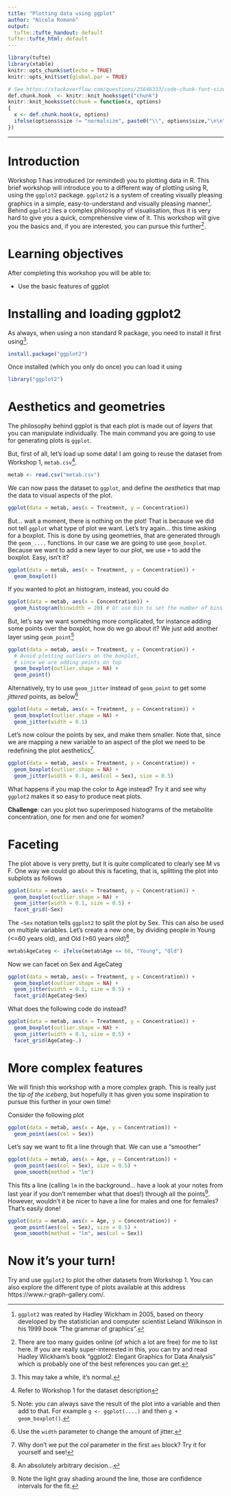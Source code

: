 ```yaml
---
title: "Plotting data using ggplot"
author: "Nicola Romanò"
output: 
  tufte::tufte_handout: default
tufte::tufte_html: default
---
```

  
```r
library(tufte)
library(xtable)
knitr::opts_chunk$set(echo = TRUE)
knitr::opts_knit$set(global.par = TRUE)

# See https://stackoverflow.com/questions/25646333/code-chunk-font-size-in-rmarkdown-with-knitr-and-latex
def.chunk.hook  <- knitr::knit_hooks$get("chunk")
knitr::knit_hooks$set(chunk = function(x, options) 
{
  x <- def.chunk.hook(x, options)
  ifelse(options$size != "normalsize", paste0("\\", options$size,"\n\n", x, "\n\n\\normalsize"), x)
})
```

***

# Introduction
  
Workshop 1 has introduced (or reminded) you to plotting data in R.
This brief workshop will introduce you to a different way of plotting using R, using the `ggplot2` package. `ggplot2` is a system of creating visually pleasing graphics in a simple, easy-to-understand and visually pleasing manner^[`ggplot2` was reated by Hadley Wickham in 2005, based on theory developed by the statistician and computer scientist Leland Wilkinson in his 1999 book "The grammar of graphics".].
Behind `ggplot2` lies a complex philosophy of visualisation, thus it is very hard to give you a quick, comprehensive view of it. This workshop will give you the basics and, if you are interested, you can pursue this further^[There are too many guides online (of which a lot are free) for me to list here. If you are really super-interested in this, you can try and read Hadley Wickham's book "ggplot2: Elegant Graphics for Data Analysis" which is probably one of the best references you can get.].

# Learning objectives

After completing this workshop you will be able to:

* Use the basic features of ggplot

# Installing and loading ggplot2

As always, when using a non standard R package, you need to install it first using^[This may take a while, it's normal.].

```r
install.package("ggplot2")
```

Once installed (which you only do once) you can load it using

```r
library("ggplot2")
```

# Aesthetics and geometries

The philosophy behind ggplot is that each plot is made out of _layers_ that you can manipulate individually. The main command you are going to use for generating plots is `ggplot`.

But, first of all, let's load up some data! I am going to reuse the dataset from Workshop 1, `metab.csv`^[Refer to Workshop 1 for the dataset description].

```r
metab <- read.csv("metab.csv")
```

We can now pass the dataset to `ggplot`, and define the _aesthetics_ that map the data to visual aspects of the plot.

```r
ggplot(data = metab, aes(x = Treatment, y = Concentration))
```

But... wait a moment, there is nothing on the plot! That is because we did not tell `ggplot` what type of plot we want. Let's try again... this time asking for a boxplot. This is done by using geometries, that are generated through the `geom_....` functions. In our case we are going to use `geom_boxplot`. Because we want to add a new layer to our plot, we use `+` to add the boxplot. Easy, isn't it?

```r
ggplot(data = metab, aes(x = Treatment, y = Concentration)) +
  geom_boxplot()
```

If you wanted to plot an histogram, instead, you could do

```r
ggplot(data = metab, aes(x = Concentration)) +
  geom_histogram(binwidth = 20) # Or use bin to set the number of bins
```

But, let's say we want something more complicated, for instance adding some points over the boxplot, how do we go about it? We just add another layer using `geom_point`^[Note: you can always save the result of the plot into a variable and then add to that. For example `g <- ggplot(....)` and then `g + geom_boxplot()`.]

```r
ggplot(data = metab, aes(x = Treatment, y = Concentration)) +
  # Avoid plotting outliers on the boxplot, 
  # since we are adding points on top
  geom_boxplot(outlier.shape = NA) + 
  geom_point()
```

Alternatively, try to use `geom_jitter` instead of `geom_point` to get some _jittered_ points, as below^[Use the `width` parameter to change the amount of jitter.]

```r
ggplot(data = metab, aes(x = Treatment, y = Concentration)) +
  geom_boxplot(outlier.shape = NA) +
  geom_jitter(width = 0.1)
```

Let's now colour the points by sex, and make them smaller. Note that, since we are mapping a new variable to an aspect of the plot we need to be redefining the plot aesthetics^[Why don't we put the _col_ parameter in the first `aes` block? Try it for yourself and see!].

```r
ggplot(data = metab, aes(x = Treatment, y = Concentration)) +
  geom_boxplot(outlier.shape = NA) + 
  geom_jitter(width = 0.1, aes(col = Sex), size = 0.5)
```

What happens if you map the color to Age instead? Try it and see why `ggplot2` makes it so easy to produce neat plots.

**Challenge**: can you plot two superimposed histograms of the metabolite concentration, one for men and one for women?

# Faceting

The plot above is very pretty, but it is quite complicated to clearly see M vs F. One way we could go about this is faceting, that is, splitting the plot into subplots as follows

```r
ggplot(data = metab, aes(x = Treatment, y = Concentration)) +
  geom_boxplot(outlier.shape = NA) + 
  geom_jitter(width = 0.1, size = 0.5) +
  facet_grid(~Sex)
```

The `~Sex` notation tells `ggplot2` to split the plot by Sex. This can also be used on multiple variables. Let's create a new one, by dividing people in Young (<=60 years old), and Old (>60 years old)^[An absolutely arbitrary decision...]

```r
metab$AgeCateg <- ifelse(metab$Age <= 60, "Young", "Old")
```

Now we can facet on Sex and AgeCateg

```r
ggplot(data = metab, aes(x = Treatment, y = Concentration)) +
  geom_boxplot(outlier.shape = NA) + 
  geom_jitter(width = 0.1, size = 0.5) +
  facet_grid(AgeCateg~Sex)
```

What does the following code do instead?
```r
ggplot(data = metab, aes(x = Treatment, y = Concentration)) +
  geom_boxplot(outlier.shape = NA) + 
  geom_jitter(width = 0.1, size = 0.5) +
  facet_grid(AgeCateg~.)
```

# More complex features

We will finish this workshop with a more complex graph. This is really just the _tip of the iceberg_, but hopefully it has given you some inspiration to pursue this further in your own time!

Consider the following plot

```r
ggplot(data = metab, aes(x = Age, y = Concentration)) +
  geom_point(aes(col = Sex)) 
```

Let's say we want to fit a line through that. We can use a "smoother"

```r
ggplot(data = metab, aes(x = Age, y = Concentration)) +
  geom_point(aes(col = Sex), size = 0.5) +
  geom_smooth(method = "lm")
```

This fits a line (calling `lm` in the background... have a look at your notes from last year if you don't remember what that does!) through all the points^[Note the light gray shading around the line, those are confidence intervals for the fit.]. However, wouldn't it be nicer to have a line for males and one for females? That's easily done! 
\newpage

```r
ggplot(data = metab, aes(x = Age, y = Concentration)) +
  geom_point(aes(col = Sex), size = 0.5) +
  geom_smooth(method = "lm", aes(col = Sex))
```


# Now it's your turn!

Try and use `ggplot2` to plot the other datasets from Workshop 1. You can also explore the different type of plots available at this address https://www.r-graph-gallery.com/.
